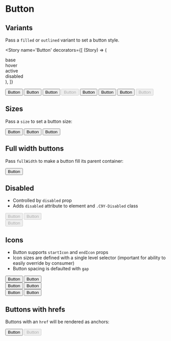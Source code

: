 
<Meta title='Components/Button' component={Button} />


# Button

## Variants

Pass a `filled` or `outlined` variant to set a button style.

<Story
  name='Button'
  decorators={[
    (Story) => (
      <div className='grid grid-cols-4 gap-x-4 gap-y-2 items-center justify-items-center w-1/2'>
        <div>base</div>
        <div>hover</div>
        <div>active</div>
        <div>disabled</div>
        <Story />
      </div>
    ),
  ]}
>
  <Button variant='filled'>Button</Button>
  <Button variant='filled' className='C9Y-hover'>
    Button
  </Button>
  <Button variant='filled' className='C9Y-active'>
    Button
  </Button>
  <Button variant='filled' disabled>
    Button
  </Button>
  <Button variant='outlined'>Button</Button>
  <Button variant='outlined' className='C9Y-hover'>
    Button
  </Button>
  <Button variant='outlined' className='C9Y-active'>
    Button
  </Button>
  <Button variant='outlined' disabled>
    Button
  </Button>
</Story>

## Sizes

Pass a `size` to set a button size:

<div className='flex flex-row items-center gap-4'>
  <Button size='small'>Button</Button>
  <Button>Button</Button>
  <Button size='large'>Button</Button>
</div>

## Full width buttons

Pass `fullWidth` to make a button fill its parent container:

<Button fullWidth>Button</Button>

## Disabled

- Controlled by `disabled` prop
- Adds `disabled` attribute to element and `.C9Y-Disabled` class

<div className='flex flex-col items-center gap-4'>
  <div className='flex flex-row items-center gap-4'>
    <Button variant='filled' disabled>
      Button
    </Button>
    <Button variant='outlined' disabled>
      Button
    </Button>
  </div>
  <Button disabled fullWidth>
    Button
  </Button>
</div>

## Icons

- Button supports `startIcon` and `endIcon` props
- Icon sizes are defined with a single level selector (important for ability to easily
  override by consumer)
- Button spacing is defaulted with `gap`

<div className='flex flex-col items-center gap-4'>
  <div className='flex gap-4'>
    <Button variant='filled' startIcon='code' size='small'>
      Button
    </Button>
    <Button variant='filled' endIcon='code' size='small'>
      Button
    </Button>
  </div>
  <div className='flex gap-4'>
    <Button variant='filled' startIcon='code'>
      Button
    </Button>
    <Button variant='filled' endIcon='code'>
      Button
    </Button>
  </div>
  <div className='flex gap-4'>
    <Button variant='filled' startIcon='code' size='large'>
      Button
    </Button>
    <Button variant='filled' endIcon='code' size='large'>
      Button
    </Button>
  </div>
</div>

## Buttons with hrefs

Buttons with an `href` will be rendered as anchors:

<div className='flex flex-col items-center gap-4'>
  <Button href='#test'>Button</Button>
  <Button disabled href='#test'>
    Button
  </Button>
</div>

<ArgsTable of={Button} />
